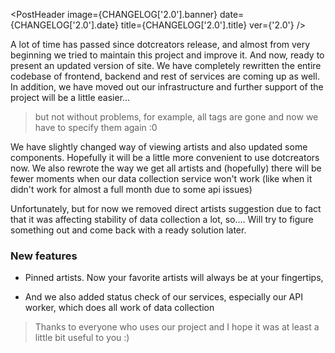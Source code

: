 
<PostHeader
  image={CHANGELOG['2.0'].banner}
  date={CHANGELOG['2.0'].date}
  title={CHANGELOG['2.0'].title}
  ver={'2.0'}
/>

<PostWrapper>

A lot of time has passed since dotcreators release, and almost from very beginning
we tried to maintain this project and improve it. And now, ready to present an updated
version of site. We have completely rewritten the entire codebase of frontend,
backend and rest of services are coming up as well. In addition, we have moved
out our infrastructure and further support of the project will be a
little easier...

> but not without problems, for example, all tags are gone and now we have to specify them again :0

We have slightly changed way of viewing artists and also updated some components.
Hopefully it will be a little more convenient to use dotcreators now.
We also rewrote the way we get all artists and (hopefully) there will be fewer
moments when our data collection service won't work (like when it didn't work for
almost a full month due to some api issues)

Unfortunately, but for now we removed direct artists suggestion due to
fact that it was affecting stability of data collection a lot, so.... Will try
to figure something out and come back with a ready solution later.

### New features

- Pinned artists. Now your favorite artists will always be at your fingertips,

- And we also added status check of our services, especially our API worker, which does
  all work of data collection

> Thanks to everyone who uses our project and I hope it was at least a little bit useful to you :)

</PostWrapper>

